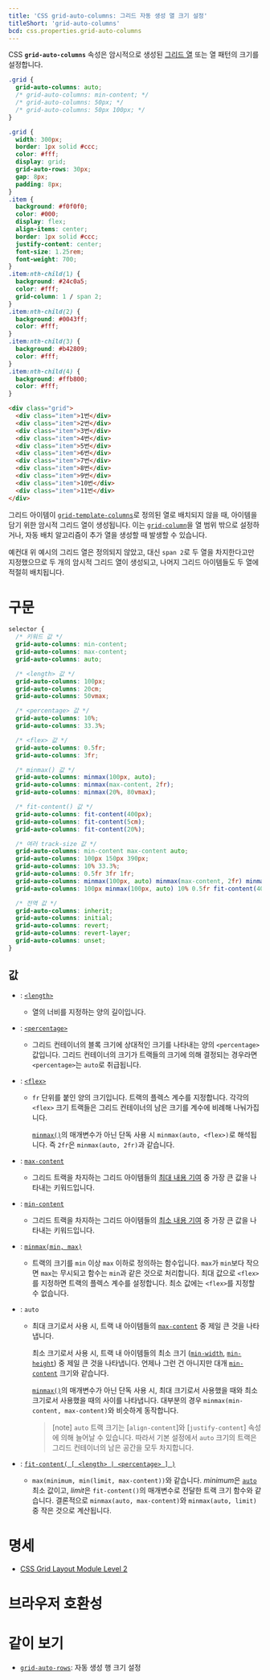 ```yaml
---
title: 'CSS grid-auto-columns: 그리드 자동 생성 열 크기 설정'
titleShort: 'grid-auto-columns'
bcd: css.properties.grid-auto-columns
---
```


CSS **`grid-auto-columns`** 속성은 암시적으로 생성된 [그리드 열](https://developer.mozilla.org/en-US/docs/Glossary/Grid_Column) 또는 열 패턴의 크기를 설정합니다.

```css hidden name=demo
.grid {
  grid-auto-columns: auto;
  /* grid-auto-columns: min-content; */
  /* grid-auto-columns: 50px; */
  /* grid-auto-columns: 50px 100px; */
}
```

```css hidden editable=false name=demo filename=style
.grid {
  width: 300px;
  border: 1px solid #ccc;
  color: #fff;
  display: grid;
  grid-auto-rows: 30px;
  gap: 8px;
  padding: 8px;
}
.item {
  background: #f0f0f0;
  color: #000;
  display: flex;
  align-items: center;
  border: 1px solid #ccc;
  justify-content: center;
  font-size: 1.25rem;
  font-weight: 700;
}
.item:nth-child(1) {
  background: #24c0a5;
  color: #fff;
  grid-column: 1 / span 2;
}
.item:nth-child(2) {
  background: #0043ff;
  color: #fff;
}
.item:nth-child(3) {
  background: #b42809;
  color: #fff;
}
.item:nth-child(4) {
  background: #ffb800;
  color: #fff;
}
```

```html hidden name=demo
<div class="grid">
  <div class="item">1번</div>
  <div class="item">2번</div>
  <div class="item">3번</div>
  <div class="item">4번</div>
  <div class="item">5번</div>
  <div class="item">6번</div>
  <div class="item">7번</div>
  <div class="item">8번</div>
  <div class="item">9번</div>
  <div class="item">10번</div>
  <div class="item">11번</div>
</div>
```

<LiveExample height={300} lang="css" name="demo" />

그리드 아이템이 [`grid-template-columns`]로 정의된 열로 배치되지 않을 때, 아이템을 담기 위한 암시적 그리드 열이 생성됩니다. 이는 [`grid-column`]을 열 범위 밖으로 설정하거나, 자동 배치 알고리즘이 추가 열을 생성할 때 발생할 수 있습니다.

예컨대 위 예시의 그리드 열은 정의되지 않았고, 대신 `span 2`로 두 열을 차지한다고만 지정했으므로 두 개의 암시적 그리드 열이 생성되고, 나머지 그리드 아이템들도 두 열에 적절히 배치됩니다.

# 구문

```css
selector {
  /* 키워드 값 */
  grid-auto-columns: min-content;
  grid-auto-columns: max-content;
  grid-auto-columns: auto;

  /* <length> 값 */
  grid-auto-columns: 100px;
  grid-auto-columns: 20cm;
  grid-auto-columns: 50vmax;

  /* <percentage> 값 */
  grid-auto-columns: 10%;
  grid-auto-columns: 33.3%;

  /* <flex> 값 */
  grid-auto-columns: 0.5fr;
  grid-auto-columns: 3fr;

  /* minmax() 값 */
  grid-auto-columns: minmax(100px, auto);
  grid-auto-columns: minmax(max-content, 2fr);
  grid-auto-columns: minmax(20%, 80vmax);

  /* fit-content() 값 */
  grid-auto-columns: fit-content(400px);
  grid-auto-columns: fit-content(5cm);
  grid-auto-columns: fit-content(20%);

  /* 여러 track-size 값 */
  grid-auto-columns: min-content max-content auto;
  grid-auto-columns: 100px 150px 390px;
  grid-auto-columns: 10% 33.3%;
  grid-auto-columns: 0.5fr 3fr 1fr;
  grid-auto-columns: minmax(100px, auto) minmax(max-content, 2fr) minmax(20%, 80vmax);
  grid-auto-columns: 100px minmax(100px, auto) 10% 0.5fr fit-content(400px);

  /* 전역 값 */
  grid-auto-columns: inherit;
  grid-auto-columns: initial;
  grid-auto-columns: revert;
  grid-auto-columns: revert-layer;
  grid-auto-columns: unset;
}
```

## 값

- : [`<length>`](./length)
  - 열의 너비를 지정하는 양의 길이입니다.
- : [`<percentage>`](./percentage)
  - 그리드 컨테이너의 블록 크기에 상대적인 크기를 나타내는 양의 `<percentage>` 값입니다. 그리드 컨테이너의 크기가 트랙들의 크기에 의해 결정되는 경우라면 `<percentage>`는 `auto`로 취급됩니다.
- : [`<flex>`]

  - `fr` 단위를 붙인 양의 크기입니다. 트랙의 플렉스 계수를 지정합니다. 각각의 `<flex>` 크기 트랙들은 그리드 컨테이너의 남은 크기를 계수에 비례해 나눠가집니다.

    [`minmax()`]의 매개변수가 아닌 단독 사용 시 `minmax(auto, <flex>)`로 해석됩니다. 즉 `2fr`은 `minmax(auto, 2fr)`과 같습니다.

- : [`max-content`]
  - 그리드 트랙을 차지하는 그리드 아이템들의 [최대 내용 기여](https://www.w3.org/TR/css-sizing-3/#max-content) 중 가장 큰 값을 나타내는 키워드입니다.
- : [`min-content`]
  - 그리드 트랙을 차지하는 그리드 아이템들의 [최소 내용 기여](https://www.w3.org/TR/css-sizing-3/#min-content) 중 가장 큰 값을 나타내는 키워드입니다.
- : [`minmax(min, max)`][`minmax()`]
  - 트랙의 크기를 `min` 이상 `max` 이하로 정의하는 함수입니다. `max`가 `min`보다 작으면 `max`는 무시되고 함수는 `min`과 같은 것으로 처리합니다. 최대 값으로 `<flex>`를 지정하면 트랙의 플렉스 계수를 설정합니다. 최소 값에는 `<flex>`를 지정할 수 없습니다.
- : `auto`

  - 최대 크기로서 사용 시, 트랙 내 아이템들의 [`max-content`] 중 제일 큰 것을 나타냅니다.

    최소 크기로서 사용 시, 트랙 내 아이템들의 최소 크기 ([`min-width`], [`min-height`]) 중 제일 큰 것을 나타냅니다. 언제나 그런 건 아니지만 대개 [`min-content`] 크기와 같습니다.

    [`minmax()`]의 매개변수가 아닌 단독 사용 시, 최대 크기로서 사용했을 때와 최소 크기로서 사용했을 때의 사이를 나타냅니다. 대부분의 경우 `minmax(min-content, max-content)`와 비슷하게 동작합니다.

    > [note] `auto` 트랙 크기는 [`align-content`]와 [`justify-content`] 속성에 의해 늘어날 수 있습니다. 따라서 기본 설정에서 `auto` 크기의 트랙은 그리드 컨테이너의 남은 공간을 모두 차지합니다.

- : [`fit-content( [ <length> | <percentage> ] )`][`fit-content()`]
  - `max(minimum, min(limit, max-content))`와 같습니다. *minimum*은 [`auto`](#term-auto) 최소 값이고, *limit*은 `fit-content()`의 매개변수로 전달한 트랙 크기 함수와 같습니다. 결론적으로 `minmax(auto, max-content)`와 `minmax(auto, limit)` 중 작은 것으로 계산됩니다.

# 명세

- [CSS Grid Layout Module Level 2](https://drafts.csswg.org/css-grid/#auto-tracks)

# 브라우저 호환성

<BrowserCompat data={props.bcd} />

# 같이 보기

- [`grid-auto-rows`]: 자동 생성 행 크기 설정

[`<custom-ident>`]: https://developer.mozilla.org/en-US/docs/Web/CSS/custom-ident
[`<flex>`]: https://developer.mozilla.org/en-US/docs/Web/CSS/flex_value
[`align-content]: https://developer.mozilla.org/en-US/docs/Web/CSS/align-content
[`fit-content()`]: https://developer.mozilla.org/en-US/docs/Web/CSS/fit-content_function
[`grid-auto-rows`]: ./grid-auto-rows
[`grid-column`]: https://developer.mozilla.org/en-US/docs/Web/CSS/grid-column
[`grid-template-columns`]: ./grid-template-columns
[`jusfity-content`]: https://developer.mozilla.org/en-US/docs/Web/CSS/justify-content
[`max-content`]: https://developer.mozilla.org/en-US/docs/Web/CSS/max-content
[`min-content`]: https://developer.mozilla.org/en-US/docs/Web/CSS/min-content
[`min-height`]: https://developer.mozilla.org/en-US/docs/Web/CSS/min-height
[`min-width`]: https://developer.mozilla.org/en-US/docs/Web/CSS/min-width
[`minmax()`]: https://developer.mozilla.org/en-US/docs/Web/CSS/minmax
[`repeat()`]: https://developer.mozilla.org/en-US/docs/Web/CSS/repeat
